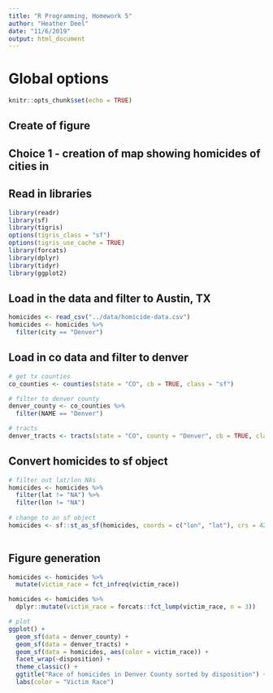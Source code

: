```yaml
---
title: "R Programming, Homework 5"
author: "Heather Deel"
date: "11/6/2019"
output: html_document
---
```


# Global options
```r
knitr::opts_chunk$set(echo = TRUE)
```

## Create of figure 
## Choice 1 - creation of map showing homicides of cities in 

## Read in libraries
```r
library(readr)
library(sf)
library(tigris)
options(tigris_class = "sf")
options(tigris_use_cache = TRUE)
library(forcats)
library(dplyr)
library(tidyr)
library(ggplot2)
```

## Load in the data and filter to Austin, TX
```r
homicides <- read_csv("../data/homicide-data.csv")
homicides <- homicides %>% 
  filter(city == "Denver")
```

## Load in co data and filter to denver
```r
# get tx counties
co_counties <- counties(state = "CO", cb = TRUE, class = "sf")

# filter to denver county
denver_county <- co_counties %>% 
  filter(NAME == "Denver")

# tracts
denver_tracts <- tracts(state = "CO", county = "Denver", cb = TRUE, class = "sf")

```

## Convert homicides to sf object 
```r
# filter out lat/lon NAs
homicides <- homicides %>% 
  filter(lat != "NA") %>% 
  filter(lon != "NA")
  
# change to an sf object
homicides <- sf::st_as_sf(homicides, coords = c("lon", "lat"), crs = 4269)
  
```

## Figure generation
```r

homicides <- homicides %>% 
  mutate(victim_race = fct_infreq(victim_race))

homicides <- homicides %>% 
  dplyr::mutate(victim_race = forcats::fct_lump(victim_race, n = 3))

# plot
ggplot() +
  geom_sf(data = denver_county) +
  geom_sf(data = denver_tracts) +
  geom_sf(data = homicides, aes(color = victim_race)) +
  facet_wrap(~disposition) +
  theme_classic() +
  ggtitle("Race of homicides in Denver County sorted by disposition") +
  labs(color = "Victim Race")
```


